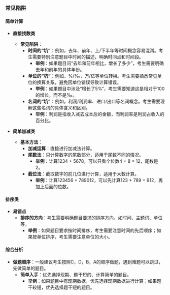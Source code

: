### 常见陷阱

#### 简单计算
- **直接找数类**
  - **常见陷阱**：
    - **时间的“坑”**：例如，去年、前年、上/下半年等时间概念容易混淆。考生需要特别注意题目中时间的描述，明确时间点和时间段。
      - **举例**：如果题目问“去年和前年相比，增长了多少”，考生需要明确去年和前年的具体年份。
    - **单位的“坑”**：例如，%/‰，万/亿等单位转换。考生需要熟悉常见单位的换算关系，避免因单位错误导致计算错误。
      - **举例**：如果题目中涉及“增长了5%”，考生需要知道这是相对于100的增长，而不是‰。
    - **名词的“坑”**：例如，利润/利润率、进口/出口等名词概念。考生需要理解这些名词的具体含义和区别。
      - **举例**：利润是指收入减去成本后的金额，而利润率是利润占收入的百分比。

- **简单加减类**
  - **基本方法**：
    - **加减运算**：直接进行加减法计算。
    - **尾数法**：只计算数字的尾数部分，适用于尾数不同的情况。
      - **举例**：计算1234 + 5678，可以只看个位数4 + 8 = 12，尾数是2。
    - **截位法**：截取数字的前几位进行计算，适用于大数计算。
      - **举例**：计算123456 + 789012，可以先计算123 + 789 = 912，再加上后面的位数。

#### 排序类
- **易错点**
  - **排序的方向**：考生需要明确题目要求的排序方向，如时间、主题词、单位等。
    - **举例**：如果题目要求按时间排序，考生需要注意时间的先后顺序；如果按单位排序，考生需要注意单位的大小。

#### 综合分析
- **做题顺序**：一般建议考生按照C，D，B，A的顺序做题，遇到难题可以跳过，先做简单的题目。
  - **简单入手**：优先选择现期、题干短的、计算简单的题目。
    - **举例**：如果题目中有现期数据，优先选择现期数据进行计算；如果题干较短，优先选择题干短的题目。